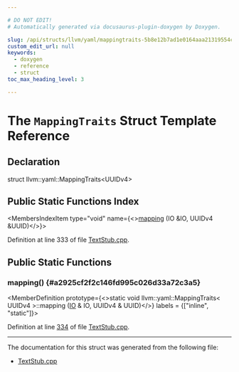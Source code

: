 ```yaml
---

# DO NOT EDIT!
# Automatically generated via docusaurus-plugin-doxygen by Doxygen.

slug: /api/structs/llvm/yaml/mappingtraits-5b8e12b7ad1e0164aaa21319554c9b4a
custom_edit_url: null
keywords:
  - doxygen
  - reference
  - struct
toc_max_heading_level: 3

---
```





# The `MappingTraits` Struct Template Reference

<DoxygenPage pluginConfig={pluginConfig}>



## Declaration

<CodeBlock>struct llvm::yaml::MappingTraits&lt;UUIDv4&gt;</CodeBlock>

## Public Static Functions Index

<MembersIndex>

<MembersIndexItem
  type="void"
  name={<><a href="#a2925cf2f2c146fd995c026d33a72c3a5">mapping</a> (IO &amp;IO, UUIDv4 &amp;UUID)</>}>
</MembersIndexItem>

</MembersIndex>


Definition at line 333 of file <a href="/docs/api/files/lib/lib/textapi/textstub-cpp">TextStub.cpp</a>.

<SectionDefinition>

## Public Static Functions

### mapping() {#a2925cf2f2c146fd995c026d33a72c3a5}

<MemberDefinition
  prototype={<>static void llvm::yaml::MappingTraits&lt; UUIDv4 &gt;::mapping (<a href="/docs/api/classes/llvm/yaml/io">IO</a> &amp; IO, UUIDv4 &amp; UUID)</>}
  labels = {["inline", "static"]}>

Definition at line <a href="/docs/api/files/lib/lib/textapi/textstub-cpp/#l00334">334</a> of file <a href="/docs/api/files/lib/lib/textapi/textstub-cpp">TextStub.cpp</a>.
</MemberDefinition>

</SectionDefinition>

<hr/>

The documentation for this struct was generated from the following file:

<ul>
<li><a href="/docs/api/files/lib/lib/textapi/textstub-cpp">TextStub.cpp</a></li>
</ul>

</DoxygenPage>
